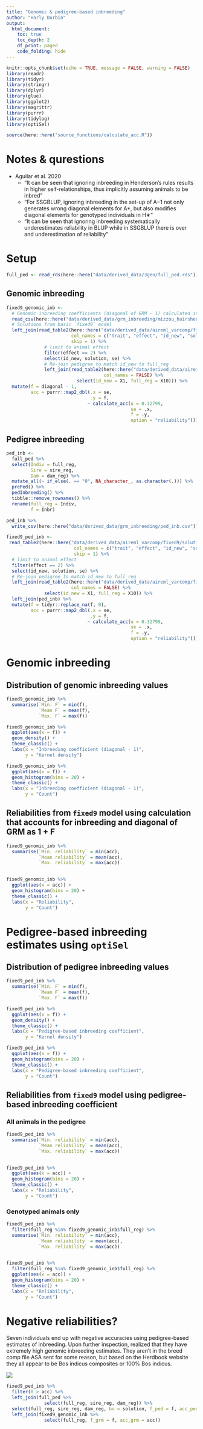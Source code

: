 ```yaml
---
title: "Genomic & pedigree-based inbreeding"
author: "Harly Durbin"
output:
  html_document:
    toc: true
    toc_depth: 2
    df_print: paged
    code_folding: hide
---
```


```r
knitr::opts_chunk$set(echo = TRUE, message = FALSE, warning = FALSE)
library(readr)
library(tidyr)
library(stringr)
library(dplyr)
library(glue)
library(ggplot2)
library(magrittr)
library(purrr)
library(tidylog)
library(optiSel)

source(here::here("source_functions/calculate_acc.R"))
```

# Notes & qurestions

* Aguilar et al. 2020
    + "It can be seen that ignoring inbreeding in Henderson's rules results in higher self-relationships, thus implicitly assuming animals to be inbred"
    + "For SSGBLUP, ignoring inbreeding in the set-up of A−1 not only generates wrong diagonal elements for A*, but also modifies diagonal elements for genotyped individuals in H∗"
    + "It can be seen that ignoring inbreeding systematically underestimates reliability in BLUP while in SSGBLUP there is over and underestimation of reliability"

# Setup

```r
full_ped <- read_rds(here::here("data/derived_data/3gen/full_ped.rds"))
```

## Genomic inbreeding

```r
fixed9_genomic_inb <- 
  # Genomic inbreeding coefficients (diagonal of GRM - 1) calculated in GCTA with VanRaden method
  read_csv(here::here("data/derived_data/grm_inbreeding/mizzou_hairshed.diagonal.full_reg.csv")) %>% 
  # Solutions from basic `fixed9` model
  left_join(read_table2(here::here("data/derived_data/aireml_varcomp/fixed9/solutions"),
                        col_names = c("trait", "effect", "id_new", "solution", "se"),
                        skip = 1) %>%
              # limit to animal effect
              filter(effect == 2) %>%
              select(id_new, solution, se) %>% 
              # Re-join pedigree to match id_new to full_reg
              left_join(read_table2(here::here("data/derived_data/aireml_varcomp/fixed9/renadd02.ped"),
                                    col_names = FALSE) %>%
                          select(id_new = X1, full_reg = X10))) %>% 
  mutate(f = diagonal - 1, 
         acc = purrr::map2_dbl(.x = se,
                               .y = f,
                              ~ calculate_acc(u = 0.32799,
                                              se = .x,
                                              f = .y,
                                              option = "reliability")))
```

## Pedigree inbreeding

```r
ped_inb <-
  full_ped %>% 
  select(Indiv = full_reg,
         Sire = sire_reg,
         Dam = dam_reg) %>% 
  mutate_all(~ if_else(. == "0", NA_character_, as.character(.))) %>% 
  prePed() %>% 
  pedInbreeding() %>% 
  tibble::remove_rownames() %>% 
  rename(full_reg = Indiv,
         f = Inbr)
```

```r
ped_inb %>% 
  write_csv(here::here("data/derived_data/grm_inbreeding/ped_inb.csv"))
```

```r
fixed9_ped_inb <-
 read_table2(here::here("data/derived_data/aireml_varcomp/fixed9/solutions"),
                         col_names = c("trait", "effect", "id_new", "solution", "se"),
                         skip = 1) %>%
  # limit to animal effect
  filter(effect == 2) %>%
  select(id_new, solution, se) %>% 
  # Re-join pedigree to match id_new to full_reg
  left_join(read_table2(here::here("data/derived_data/aireml_varcomp/fixed9/renadd02.ped"),
                        col_names = FALSE) %>%
              select(id_new = X1, full_reg = X10)) %>% 
  left_join(ped_inb) %>% 
  mutate(f = tidyr::replace_na(f, 0),
         acc = purrr::map2_dbl(.x = se,
                               .y = f,
                              ~ calculate_acc(u = 0.32799,
                                              se = .x,
                                              f = .y,
                                              option = "reliability")))
```

# Genomic inbreeding

## Distribution of genomic inbreeding values

```r
fixed9_genomic_inb %>% 
  summarise(`Min. F` = min(f),
            `Mean F` = mean(f),
            `Max. F` = max(f))
```

```r
fixed9_genomic_inb %>% 
  ggplot(aes(x = f)) +
  geom_density() +
  theme_classic() +
  labs(x = "Inbreeding coefficient (diagonal - 1)",
       y = "Kernel density")
```

```r
fixed9_genomic_inb %>% 
  ggplot(aes(x = f)) +
  geom_histogram(bins = 20) +
  theme_classic() +
  labs(x = "Inbreeding coefficient (diagonal - 1)",
       y = "Count")
```

## Reliabilities from `fixed9` model using calculation that accounts for inbreeding and diagonal of GRM as 1 + F

```r
fixed9_genomic_inb %>% 
  summarise(`Min. reliability` = min(acc),
            `Mean reliability` = mean(acc),
            `Max. reliability` = max(acc))
  
```

```r
fixed9_genomic_inb %>% 
  ggplot(aes(x = acc)) +
  geom_histogram(bins = 20) +
  theme_classic() +
  labs(x = "Reliability",
       y = "Count")
```

# Pedigree-based inbreeding estimates using `optiSel`

## Distribution of pedigree inbreeding values

```r
fixed9_ped_inb %>% 
  summarise(`Min. F` = min(f),
            `Mean F` = mean(f),
            `Max. F` = max(f))
```

```r
fixed9_ped_inb %>% 
  ggplot(aes(x = f)) +
  geom_density() +
  theme_classic() +
  labs(x = "Pedigree-based inbreeding coefficient",
       y = "Kernel density")
```

```r
fixed9_ped_inb %>% 
  ggplot(aes(x = f)) +
  geom_histogram(bins = 20) +
  theme_classic() +
  labs(x = "Pedigree-based inbreeding coefficient",
       y = "Count")
```

## Reliabilities from `fixed9` model using pedigree-based inbreeding coefficient

### All animals in the pedigree

```r
fixed9_ped_inb %>% 
  summarise(`Min. reliability` = min(acc),
            `Mean reliability` = mean(acc),
            `Max. reliability` = max(acc))
  
```

```r
fixed9_ped_inb %>% 
  ggplot(aes(x = acc)) +
  geom_histogram(bins = 20) +
  theme_classic() +
  labs(x = "Reliability",
       y = "Count")
```

### Genotyped animals only 

```r
fixed9_ped_inb %>% 
  filter(full_reg %in% fixed9_genomic_inb$full_reg) %>% 
  summarise(`Min. reliability` = min(acc),
            `Mean reliability` = mean(acc),
            `Max. reliability` = max(acc))
  
```

```r
fixed9_ped_inb %>% 
  filter(full_reg %in% fixed9_genomic_inb$full_reg) %>% 
  ggplot(aes(x = acc)) +
  geom_histogram(bins = 20) +
  theme_classic() +
  labs(x = "Reliability",
       y = "Count")
```

# Negative reliabilities?

Seven individuals end up with negative accuracies using pedigree-based estimates of inbreeding. Upon further inspection, realized that they have extremely high genomic inbreeding estimates. They aren't in the breed comp file ASA sent for some reason, but based on the Herdbook website they all appear to be Bos indicus composites or 100% Bos indicus. 

![](../data/derived_data/breed_key/rhfbrm.png)

```r
fixed9_ped_inb %>% 
  filter(0 > acc) %>% 
  left_join(full_ped %>% 
              select(full_reg, sire_reg, dam_reg)) %>% 
  select(full_reg, sire_reg, dam_reg, bv = solution, f_ped = f, acc_ped = acc) %>% 
  left_join(fixed9_genomic_inb %>% 
              select(full_reg, f_grm = f, acc_grm = acc))
```

